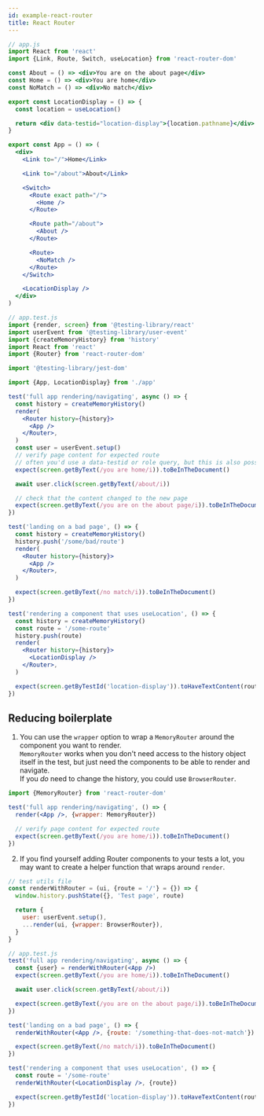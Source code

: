 ```yaml
---
id: example-react-router
title: React Router
---
```


```jsx
// app.js
import React from 'react'
import {Link, Route, Switch, useLocation} from 'react-router-dom'

const About = () => <div>You are on the about page</div>
const Home = () => <div>You are home</div>
const NoMatch = () => <div>No match</div>

export const LocationDisplay = () => {
  const location = useLocation()

  return <div data-testid="location-display">{location.pathname}</div>
}

export const App = () => (
  <div>
    <Link to="/">Home</Link>

    <Link to="/about">About</Link>

    <Switch>
      <Route exact path="/">
        <Home />
      </Route>

      <Route path="/about">
        <About />
      </Route>

      <Route>
        <NoMatch />
      </Route>
    </Switch>

    <LocationDisplay />
  </div>
)
```

```jsx
// app.test.js
import {render, screen} from '@testing-library/react'
import userEvent from '@testing-library/user-event'
import {createMemoryHistory} from 'history'
import React from 'react'
import {Router} from 'react-router-dom'

import '@testing-library/jest-dom'

import {App, LocationDisplay} from './app'

test('full app rendering/navigating', async () => {
  const history = createMemoryHistory()
  render(
    <Router history={history}>
      <App />
    </Router>,
  )
  const user = userEvent.setup()
  // verify page content for expected route
  // often you'd use a data-testid or role query, but this is also possible
  expect(screen.getByText(/you are home/i)).toBeInTheDocument()

  await user.click(screen.getByText(/about/i))

  // check that the content changed to the new page
  expect(screen.getByText(/you are on the about page/i)).toBeInTheDocument()
})

test('landing on a bad page', () => {
  const history = createMemoryHistory()
  history.push('/some/bad/route')
  render(
    <Router history={history}>
      <App />
    </Router>,
  )

  expect(screen.getByText(/no match/i)).toBeInTheDocument()
})

test('rendering a component that uses useLocation', () => {
  const history = createMemoryHistory()
  const route = '/some-route'
  history.push(route)
  render(
    <Router history={history}>
      <LocationDisplay />
    </Router>,
  )

  expect(screen.getByTestId('location-display')).toHaveTextContent(route)
})
```

## Reducing boilerplate

1. You can use the `wrapper` option to wrap a `MemoryRouter` around the
   component you want to render.  
   `MemoryRouter` works when you don't need access to the history object itself
   in the test, but just need the components to be able to render and
   navigate.  
   If you _do_ need to change the history, you could use `BrowserRouter`.

```jsx
import {MemoryRouter} from 'react-router-dom'

test('full app rendering/navigating', () => {
  render(<App />, {wrapper: MemoryRouter})

  // verify page content for expected route
  expect(screen.getByText(/you are home/i)).toBeInTheDocument()
})
```

2. If you find yourself adding Router components to your tests a lot, you may
   want to create a helper function that wraps around `render`.

```jsx
// test utils file
const renderWithRouter = (ui, {route = '/'} = {}) => {
  window.history.pushState({}, 'Test page', route)

  return {
    user: userEvent.setup(),
    ...render(ui, {wrapper: BrowserRouter}),
  }
}
```

```jsx
// app.test.js
test('full app rendering/navigating', async () => {
  const {user} = renderWithRouter(<App />)
  expect(screen.getByText(/you are home/i)).toBeInTheDocument()

  await user.click(screen.getByText(/about/i))

  expect(screen.getByText(/you are on the about page/i)).toBeInTheDocument()
})

test('landing on a bad page', () => {
  renderWithRouter(<App />, {route: '/something-that-does-not-match'})

  expect(screen.getByText(/no match/i)).toBeInTheDocument()
})

test('rendering a component that uses useLocation', () => {
  const route = '/some-route'
  renderWithRouter(<LocationDisplay />, {route})

  expect(screen.getByTestId('location-display')).toHaveTextContent(route)
})
```
